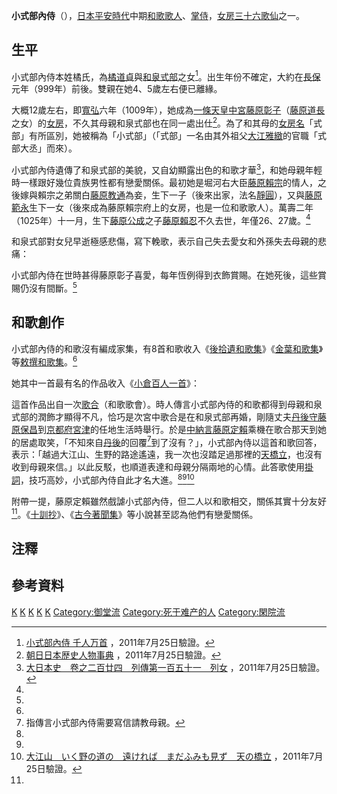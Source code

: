 {{東亞女性歷史人物
|名稱 =小式部內侍
|身份 =[[和歌|和歌]][[歌人|歌人]]
|國家 =[[日本|日本]]
|時代= [[平安時代|平安時代]]中期
|最高職務 =[[掌侍|掌侍]]
| 圖片名稱     = Hyakuninisshu 060.jpg
| 圖片大小     = 250px
| 圖片說明  = 小式部內侍 小倉百人一首
|氏族 =[[橘氏|橘氏]]
|出生年=約999年
|出生地=日本[[平安京|平安京]]
|婚年=
|逝世年=1025年
|逝世地=日本[[平安京|平安京]]
|父親=[[橘道貞|橘道貞]]
|母親= [[和泉式部|和泉式部]]
|夫=[[藤原教通|藤原教通]]
|婚姻名份= [[妾|妾室]]
|夫之正室=[[禔子內親王|禔子內親王]]<br>[[嫥子女王|嫥子女王]]<br>藤原氏 （父[[藤原公任|藤原公任]]）
|夫之繼室=
|夫之平妻=
|夫之側室=
|異父兄弟=[[永覺|石藏宮]]（父[[敦道親王|敦道親王]]）
|子=[[靜圓|靜圓]]（父[[藤原教通|藤原教通]]）<br>[[藤原賴忍|藤原賴忍]]（父[[藤原公成|藤原公成]]）
|女=藤原氏（父[[藤原範永|藤原範永]]）
|注釋=}}

{{japanese|japanese=小式部 内侍|kana=こしきぶ の ないし|romaji= Koshikibu no Naishi||舊寫 =小式部 内侍|}}
'''小式部內侍'''（{{bd||999年？|1025年||}}），[[日本|日本]][[平安時代|平安時代]]中期[[和歌|和歌]][[歌人|歌人]]、[[掌侍|掌侍]]，[[女房三十六歌仙|女房三十六歌仙]]之一。

==生平==
小式部內侍本姓橘氏，為[[橘道貞|橘道貞]]與[[和泉式部|和泉式部]]之女<ref name=sennin1>[http://www.asahi-net.or.jp/~sg2h-ymst/yamatouta/sennin/kosikibu.html 小式部內侍 千人万首] {{Wayback|url=http://www.asahi-net.or.jp/~sg2h-ymst/yamatouta/sennin/kosikibu.html |date=20201130115840 }}，2011年7月25日驗證。{{Ja}}</ref>。出生年份不確定，大約在[[長保|長保]]元年（999年）前後。雙親在她4、5歲左右便已離緣。

大概12歲左右，即[[寬弘|寬弘]]六年（1009年），她成為[[一條天皇|一條天皇]][[中宮|中宮]][[藤原彰子|藤原彰子]]（[[藤原道長|藤原道長]]之女）的[[女房|女房]]，不久其母親和泉式部也在同一處出仕<ref name=asashi>[http://kotobank.jp/word/%E5%B0%8F%E5%BC%8F%E9%83%A8%E5%86%85%E4%BE%8D 朝日日本歴史人物事典] {{Wayback|url=http://kotobank.jp/word/%E5%B0%8F%E5%BC%8F%E9%83%A8%E5%86%85%E4%BE%8D |date=20130430113202 }}，2011年7月25日驗證。{{Ja}}</ref>。為了和其母的[[女房名|女房名]]「式部」有所區別，她被稱為「小式部」（「式部」一名由其外祖父[[大江雅緻|大江雅緻]]的官職「式部大丞」而來）。

小式部內侍遺傳了和泉式部的美貌，又自幼顯露出色的和歌才華<ref name=dainihonsi>[http://miko.org/~uraki/kuon/furu/text/dainihonsi/dns224.htm#39 大日本史　卷之二百廿四　列傳第一百五十一　列女] {{Wayback|url=http://miko.org/~uraki/kuon/furu/text/dainihonsi/dns224.htm#39 |date=20100829020529 }}，2011年7月25日驗證。</ref>，和她母親年輕時一樣跟好幾位貴族男性都有戀愛關係。最初她是堀河右大臣[[藤原賴宗|藤原賴宗]]的情人，之後嫁與賴宗之弟關白[[藤原教通|藤原教通]]為妾，生下一子（後來出家，法名[[靜圓|靜圓]]），又與[[藤原範永|藤原範永]]生下一女（後來成為藤原賴宗府上的女房，也是一位和歌歌人）。萬壽二年（1025年）十一月，生下[[藤原公成|藤原公成]]之子[[藤原賴忍|藤原賴忍]]不久去世，年僅26、27歲。<ref name=sennin1 />

和泉式部對女兒早逝極感悲傷，寫下輓歌，表示自己失去愛女和外孫失去母親的悲痛：

{{cquote2|

{{lang|ja|とどめおきて　誰をあわれと　おもふらむ　子はまさりけり　子はまさるらむ}}<ref name=sennin2>[http://www.asahi-net.or.jp/~sg2h-ymst/yamatouta/sennin/izumi.html 和泉式部 千人万首]，2011年7月25日驗證。{{Ja}}</ref>

（中譯：捨母與子獨西去　黃泉路上最憶誰　心憐小兒思悲切　吾母念我泣淚垂）<ref group="note">此和歌以小式部內侍為第一身，述說自己去世思念母親和兒子的悲傷。和泉式部此處用反語，表達對外孫年幼失怙和自己晚年喪女的悲痛。參考：[http://www.e-t.ed.jp/edotori390124/ck26uta.html 「歌人十六人二十六首」・二十六首] {{webarchive|url=https://web.archive.org/web/20070824094741/http://www.e-t.ed.jp/edotori390124/ck26uta.html |date=2007-08-24 }}，江戶川學園取手高等學校，高等部國語科第二年學習教材。{{Ja}}</ref>}}

小式部內侍在世時甚得藤原彰子喜愛，每年恆例得到衣飾賞賜。在她死後，這些賞賜仍沒有間斷。<ref name=sennin2 />

==和歌創作==

小式部內侍的和歌沒有編成家集，有8首和歌收入《[[後拾遺和歌集|後拾遺和歌集]]》《[[金葉和歌集|金葉和歌集]]》等[[敕撰和歌集|敕撰和歌集]]。<ref name=sennin1 />

她其中一首最有名的作品收入《[[小倉百人一首|小倉百人一首]]》：

{{cquote2|

{{lang|ja|大江山　いく野の道の　遠ければ　まだふみもみず　天の橋立}}<ref name=sennin1 />

（中譯：母居遠于大江山　生野迢迢路幾千　難到天橋立上望　更悲書信不曾傳<ref>《小倉百人一首》，藤原定家編纂，尾崎暢殃、大阪泰之編，葉渭渠譯，外國文學出版社，1985年版。</ref>}}

這首作品出自一次[[歌合|歌合]]（和歌歌會）。時人傳言小式部內侍的和歌都得到母親和泉式部的潤飾才顯得不凡，恰巧是次宮中歌合是在和泉式部再婚，剛隨丈夫[[丹後國|丹後守]][[藤原保昌|藤原保昌]]到[[京都府|京都府]][[宮津市|宮津]]的任地生活時舉行。於是[[中納言|中納言]][[藤原定賴|藤原定賴]]乘機在歌合那天到她的居處取笑，「不知來自[[丹後國|丹後]]的回覆<ref group="note">指傳言小式部內侍需要寫信請教母親。</ref>到了沒有？」，小式部內侍以這首和歌回答，表示：「越過大江山、生野的路途遙遠，我一次也沒踏足過那裡的[[天橋立|天橋立]]，也沒有收到母親來信。」以此反駁，也順道表達和母親分隔兩地的心情。此答歌使用[[掛詞|掛詞]]，技巧高妙，小式部內侍自此才名大進。<ref name=sennin1 /><ref name=dainihonsi /><ref name=yokohama>[http://yokohama-now.jp/home/?p=4979 大江山　いく野の道の　遠ければ　まだふみも見ず　天の橋立] {{Wayback|url=http://yokohama-now.jp/home/?p=4979 |date=20160224013438 }} ，2011年7月25日驗證。{{Ja}}</ref>

附帶一提，藤原定賴雖然戲謔小式部內侍，但二人以和歌相交，關係其實十分友好<ref name=sennin1 />。《[[十訓抄|十訓抄]]》、《[[古今著聞集|古今著聞集]]》等小說甚至認為他們有戀愛關係。

==注釋==
<div class="references-small">
<references group="note" />
</div>

==參考資料==
{{Commonscat|Koshikibu no Naishi}}
<div class="references-small">
<references/>
</div>

{{百人一首}}
[[Category:平安時代女性歌人|K]]
[[Category:女房名|K]]
[[Category:百人一首歌人|K]]
[[Category:平安時代女官|K]]

[[Category:橘氏|K]]
[[Category:御堂流|Category:御堂流]]
[[Category:死于难产的人|Category:死于难产的人]]
[[Category:閑院流|Category:閑院流]]